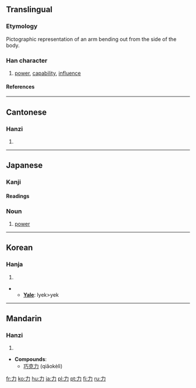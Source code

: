 {{see|力}}
==Translingual==
{{Han stroke|[[Image:力-order.gif]]}}
===Etymology===
Pictographic representation of an arm bending out from the side of the body.
===Han character===
{{Han char|rad=力|as=00|sn=2|four=4002<sub>7</sub>|canj=大尸 (KS)}}
# [[power]], [[capability]], [[influence]]
====References====
{{Han ref|kx=0146.050|dkj=02288|dj=0327.310|hdz=10364.040|uh=529B|ud=21147|bh=A44F|bd=42063}}

----
==Cantonese==
===Hanzi===
{{yue-hanzi|jyut=[[lik6]]|y=lik6}}
# {{defn|Cantonese}}

----
==Japanese==
===Kanji===
{{ja-kanji|grade=1|rs=力00}}
====Readings====
{{ja-readings|on=[[りょく]] (ryoku), [[りき]] (riki)|kun=[[ちから]] (chikara), [[つとめる]] (tsutomeru), [[りきむ]] (rikimu)
|nadzuke=[[いさお]], [[いさむ]], [[お]], [[か]], [[ちか]], [[ちから]], [[つとむ]], [[よし]]}}

===Noun===
{{ja-noun|k|hira=ちから|rom=chikara}}
# [[power]]

----
==Korean==
===Hanja===
{{ko-hanja|hangeul=[[력]]>[[역]]|eumhun=[[힘]]|rv=ryeok>yeok|mr=ryŏk>yŏk}}
# {{defn|Korean}}
** '''[[Yale]]''': lyek>yek
----
==Mandarin==
===Hanzi===
{{cmn-hanzi|pin=[[lì]] (li4)|wg=li<sup>4</sup>}}
# {{defn|Mandarin}}

* '''Compounds''':
**[[巧克力]] (qiǎokèlì)

[[fr:力]]
[[ko:力]]
[[hu:力]]
[[ja:力]]
[[pl:力]]
[[pt:力]]
[[fi:力]]
[[ru:力]]